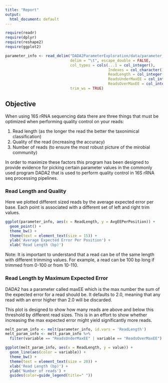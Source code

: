 ```yaml
---
title: "Report"
output:
  html_document: default
---
```

```r
require(readr)
require(dplyr)
require(reshape2)
require(ggplot2)

parameter_info <- read_delim("DADA2ParameterExploration/data/parameter_info.tsv",
                             delim = "\t", escape_double = FALSE,
                             col_types = cols(...1 = col_integer(),
                                              Indexes = col_character(),
                                              ReadLength = col_integer(),
                                              ReadsUnderMaxEE = col_integer(),
                                              ReadsOverMaxEE = col_integer()),
                             trim_ws = TRUE)
```

## Objective

When using 16S rRNA sequencing data there are three things that must be optimized
when performing quality control on your reads: 

1. Read length (as the longer the read the better the taxonimical classification)
2. Quality of the read (increasing the accuracy)
3. Number of reads (to ensure the most robust picture of the mirobial community)

In order to maximize these factors this program has been designed to provide 
evidence for picking certain parameter values in the commonly used program DADA2 
that is used to perform quality control in 16S rRNA seq processing pipelines. 

### Read Length and Quality 

Here we plotted different sized reads by the average expected error per base. 
Each point is associated with a different set of left and right trim values. 

```r
ggplot(parameter_info, aes(x = ReadLength, y = AvgEEPerPosition)) + 
  geom_point() + 
  theme_bw() + 
  theme(text = element_text(size = 15)) + 
  ylab('Average Expected Error Per Position') + 
  xlab('Read Length (bp)') 
```

Note: It is important to understand that a read can be of the same length with 
different trimming values. For example, a read can be 100 bp long if trimmed from
0-100 or from 10-110. 

### Read Length by Maximum Expected Error 

DADA2 has a parameter called maxEE which is the max number the sum of the 
expected error for a read should be. It defaults to 2.0, meaning that any read
with an error higher than 2.0 will be discarded. 

This plot is designed to show how many reads are above and below this threshold 
by different read sizes. This is in an effort to show whether increasing the max
expected error might yield significantly more reads. 

```r
melt_param_info <- melt(parameter_info, id.vars = 'ReadLength')
melt_param_info <- melt_param_info %>% 
  filter(variable == "ReadsUnderMaxEE" | variable == "ReadsOverMaxEE")

ggplot(melt_param_info, aes(x = ReadLength, y = value)) + 
  geom_line(aes(color = variable)) +
  theme_bw() + 
  theme(text = element_text(size = 20)) + 
  xlab('Read Length (bp)') + 
  ylab('Number of reads') + 
  guides(color=guide_legend(title=" "))
```
